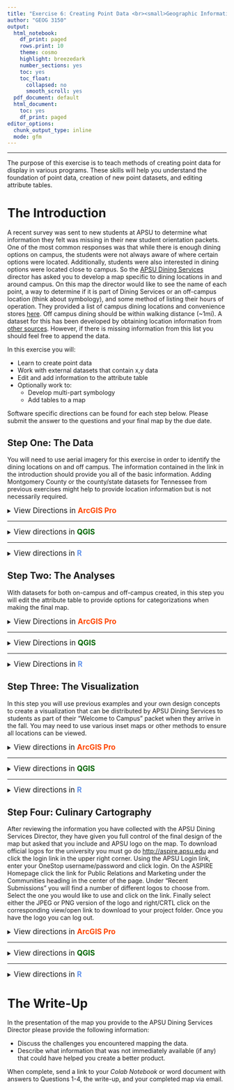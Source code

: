 ```yaml
---
title: "Exercise 6: Creating Point Data <br><small>Geographic Information Systems 1 Lab</small></br>"
author: "GEOG 3150"
output:
  html_notebook:
    df_print: paged
    rows.print: 10
    theme: cosmo
    highlight: breezedark
    number_sections: yes
    toc: yes
    toc_float:
      collapsed: no
      smooth_scroll: yes
  pdf_document: default
  html_document:
    toc: yes
    df_print: paged
editor_options:
  chunk_output_type: inline
  mode: gfm
---
```


```{=html}
<style type="text/css">

h1.title {
  font-size: 40px;
  font-family: "Times New Roman", Times, serif;
  color: DarkBlue;
  text-align: center;
}
h4.author { /* Header 4 - and the author and data headers use this too  */
  font-size: 20px;
  font-family: "Times New Roman", Times, serif;
  color: DarkBlue;
  text-align: center;
}

.zoom {
  transform-origin: 40% 50% 0;
  transition: transform .2s;
  margin: 0 auto;
}
.zoom img{
	width:auto;
	height:auto;	
}
.zoom:hover {
  transform: scale(2);
}

th, td {padding: 5px;}

</style>
```
<hr></hr>

The purpose of this exercise is to teach methods of creating point data for display in various programs. These skills will help you understand the foundation of point data, creation of new point datasets, and editing attribute tables.

# The Introduction

A recent survey was sent to new students at APSU to determine what information they felt was missing in their new student orientation packets. One of the most common responses was that while there is enough dining options on campus, the students were not always aware of where certain options were located. Additionally, students were also interested in dining options were located close to campus. So the [APSU Dining Services](https://www.apsu.edu/dining/index.php) director has asked you to develop a map specific to dining locations in and around campus. On this map the director would like to see the name of each point, a way to determine if it is part of Dining Services or an off-campus location (think about symbology), and some method of listing their hours of operation. They provided a list of campus dining locations and convenience stores [here](https://dineoncampus.com/apsu/hours-of-operation). Off campus dining should be within walking distance (~1mi). A dataset for this has been developed by obtaining location information from [other sources](https://www.google.com/search?rlz=1C1GCEU_enUS880US880&tbs=lf:1,lf_ui:9&tbm=lcl&sxsrf=AOaemvIjLEw11Ti6yVkpO2bynAOhhlsQMA:1631811609395&q=dining+near+me&rflfq=1&num=10&ved=2ahUKEwjOs8X6-4PzAhWmSPEDHU7vCjUQtgN6BAgMEAc#rlfi=hd:;si:;mv:[[36.54333655278211,-87.33321681176771],[36.517956229819426,-87.37012400781263],null,[36.530647432362045,-87.35167040979017],15]). However, if there is missing information from this list you should feel free to append the data.

In this exercise you will:

-   Learn to create point data
-   Work with external datasets that contain x,y data
-   Edit and add information to the attribute table
-   Optionally work to:
    -   Develop multi-part symbology
    -   Add tables to a map

Software specific directions can be found for each step below. Please submit the answer to the questions and your final map by the due date.

## Step One: The Data

You will need to use aerial imagery for this exercise in order to identify the dining locations on and off campus. The information contained in the link in the introduction should provide you all of the basic information. Adding Montgomery County or the county/state datasets for Tennessee from previous exercises might help to provide location information but is not necessarily required. 

<details>
<summary><big>View Directions in <b> [ArcGIS Pro]{style="color:#ff4500"} </b></big></summary>

Blah...blah...blah...

<big><b>Question No. 1</b></big>
<blockquote>
_Insert Text Here_
</blockquote>

</details>
<hr></hr>

<details>
<summary><big>View directions in <b> [QGIS]{style="color: #006400"} </b></big></summary>

In [Exercise 4, Step 2](https://chrismgentry.github.io/GIS1-Exercise-4/#12_Step_Two:_The_Analyses) you added a remote connection to satellite imagery using the **XYZ Tiles** of the _Browser Pane_. Because this exercise will rely heavily on having accessible imagery you will begin by adding several other remote connections. This way you have options as to which imagery works best for this exercise. Remember in [Exercise 4](https://chrismgentry.github.io/GIS1-Exercise-4/#12_Step_Two:_The_Analyses) you needed to right/CRTL-click on **XYZ Tiles** and add a "New Connection". Below is the URLs you need to use for each connection:

| **Service** | **Provider** | **URL** | **Appx. Max Scale** |
| ----------- | ------------ | ------- | ------------------- |  
| Satellite Imagery | Bing | http://ecn.t3.tiles.virtualearth.net/tiles/a{q}.jpeg?g=1 | 1:1 |
| Satellite Imagery | ESRI | https://server.arcgisonline.com/ArcGIS/rest/services/World_Imagery/MapServer/tile/{z}/{y}/{x} | 1:1 |
| Street Map | [OpenStreetMap](https://www.openstreetmap.org/) | https://tile.openstreetmap.org/{z}/{x}/{y}.png | 1:1 |
| Topographic Map | [OpenStreetMap](https://www.openstreetmap.org/) | https://tile.opentopomap.org/{z}/{x}/{y}.png | 1:3400 |

You will be using one of the services above to locate the on and off-campus dining locations so take some time to <u>add each one to your layers and examine the area surrounding campus</u>. It is up to you to choose which type of imagery is best used for the data creation as well as the final map for this assignment.

Once you have selected the imagery you plan to use, click _Layer > Create Layer > New Shapefile Layer_ to create a new shapefile dataset. In the resulting window, click on the browse button <img src= "Images/qgis-file-location-button.jpg" alt="Browse for file location" width="20" height="20"> to give your shapefile a new name and save it in your project folder. 

<p align="center"><div class="zoom"><img src= "Images/qgis-new-shapefile-layer.png" alt="New Shapefile Layer" style="width:100%"></div></p>

For the rest of the options use the following settings:

- File encoding = UTF-8
- Geometry type = Point
- Additional dimensions = None, EPSG:4326 - WGS 84
- New Field
  - Name = Name
  - Type = TextData
  - Length = 80

<p align="center"><div class="zoom"><img src= "Images/qgis-new-shapefile-layer-dialog.png" alt="New Shapefile Layer Box" style="width:100%"></div></p>

Because you will be creating a series of points the geometry should be set to point. However, you would take these same steps to create a multipoint, line, or polygon shapefile as well. The UTF-8 encoding allows for the dataset to be used on Windows of Mac OS systems which enables the possibility of sharing the data. After adding the information for the New Field click the button to **Add to Fields List** to add a field called "Name" to your dataset and click OK.

This will create a new dataset in your layers that allows you to add additional point information. With the new dataset selected, begin by either right/CRTL clicking on the new data layer or clicking the pencil icon <img src= "Images/qgis-toggle-editing-button.jpg" alt="Toggle Editing" width="20" height="20"> to _Toggle Editing_. This will make the new layer editable. Next, click on the **Add Point Feature** button <img src= "Images/qgis-add-point-feature-button.jpg" alt="Add Point Feature" width="20" height="20"> and notice as your cursor becomes a target.

<p align="center"><div class="zoom"><img src= "Images/qgis-edit-new-shapefile.png" alt="Adding Point Data" style="width:100%"></div></p>

Place the target over the Woodward Library building _roughly_ where the [Starbucks](https://www.starbucks.com/store-locator/store/87005/austin-peay-state-university-601-college-st-clarksville-tn-370440001-us) is located and click. In the resulting window give this location attributes where the **id = 1** and the **Name = Starbucks** and click OK. You will notice a new point that appears on the map and your cursor will return to a target like appearance. This created point data representing Starbucks and is uniquely identified by the ID and Name variables. Repeat this process and create points for all of the on-campus dining locations and convenience stores (~12). For the ID field continue to increase the number by one each time and for the Name field type in the name of the location you are depicting. When you have finished the last data point, click the _Save Layer Edits_ button <img src= "Images/qgis-save-layer-edits-button.jpg" alt="Save Layer Edits" width="20" height="20"> and toggle editing for that layer off by clicking the toggle button <img src= "Images/qgis-toggle-editing-button.jpg" alt="Toggle Editing" width="20" height="20">.

With the on-campus locations created you could also use the same steps to create the off-campus location. However, sometimes you will find that collaborators send you information in the form of a spreadsheet or some other format such as **keyhole markup langauge** (KML) from Google Earth or a KMZ which is a compressed version of a KML. In [Exercise 5, Step 2](https://chrismgentry.github.io/GIS1-Exercise-5/#12_Step_Two:_The_Analyses) you learned how to import a \*.csv file without geometry (meaning there were no X and Y values for locations). If the \*.csv file has variables for a location, such as longitude and latitude or UTM, you can simply choose "Point Coordinate" and provide the fields where the XY data is located. However, with a useful QGIS plug-in you have the ability to import some data directly from a URL depending on the format. Similar to [Exercise 5, Step 4](https://chrismgentry.github.io/GIS1-Exercise-5/#14_Step_Four:_The_County_Commisson_Report), go to **Plugins > Manage and Install Plugins** on the menu bar and search for **MMQGIS** and install the plug-in.

<p align="center"><img src= "Images/mmqgis-plugin-page.png" alt="MMQGIS" style="width:85%"></p>

On the menu bar you will see a new option for MMQGIS available. Click _MMQGIS > Import/Export > Geometry Import from CSV File_ and in the resulting window use the following options and click apply:

- Input CSV Nodes File = https://raw.githubusercontent.com/chrismgentry/GIS1-Exercise-6/main/Data/off-campus-dining.csv
- Geometry type = Point
- Shape ID Field = name
- Part ID Field = (this should be grayed out and not accessible)
- Latitude Field = y
- Longitude Field = x
- Output File Name = In this field click on the browse button to give the new file a name and save it to your project folder

<p align="center"><div class="zoom"><img src= "Images/mmqgis-import-dialog.png" alt="Importing CSV File with MMQGIS" style="width:100%"></div></p>

The resulting import should have placed another 24 data points on your map. You can use right/CRTL click and "Zoom to Layer" on the new layer to see all of the new points (colors my vary).

<p align="center"><div class="zoom"><img src= "Images/qgis-off-campus-import.png" alt="Imported CSV Points" style="width:100%"></div></p>

<big><b>Question No. 1</b></big>
<blockquote>
_Which on-campus location is the last to close on a Saturday night? What other variables were included in the off-campus points that weren't included in the on-campus data you created?_
</blockquote>

</details>
<hr></hr>

<details><summary><big>View directions in <b> [R]{style="color: #6495ED"} </b></span></big></summary>
Before you begin, you will need to open the [Ex2 Colab Notebook](https://github.com/chrismgentry/GIS1-Exercise-6/blob/main/GIS1_EX6.ipynb) and insert **tocolab** after _github_ in the URL to open in the _Colab Environment_. As you have seen before, R requires various packages to complete certain analyses. In this exercise you will be using **tidyverse, OpenStreetMaps, ggfortify, maptools, and rgeos**. To install and load the packages we will use the following script:

Blah...blah...blah...

<big><b>Question No. 1</b></big>
<blockquote>
_Insert Text Here_
</blockquote>

</details>

## Step Two: The Analyses

With datasets for both on-campus and off-campus created, in this step you will edit the attribute table to provide options for categorizations when making the final map.

<details>
<summary><big>View Directions in <b> [ArcGIS Pro]{style="color:#ff4500"} </b></big></summary>

Blah...blah...blah...

<big><b>Question No. 2</b></big>
<blockquote>
_Insert Text Here_
</blockquote>

</details>
<hr></hr>

<details>
<summary><big>View Directions in <b> [QGIS]{style="color:#006400"} </b></big></summary>

Now that you have your two datasets it makes sense to merge them into one combined file. In the _Processing Toolbox_ or in _Vector > Data Management Tools > Merge Vecor Layers_ on the menu bar, open the processing tool to create a merged dataset.

<p align="center"><div class="zoom"><img src= "Images/qgis-merge.png" alt="Merge Vector Layers" style="width:100%"></div></p>

In the **Merge Vector Layers** dialog box click browse button <img src= "Images/qgis-file-location-button.jpg" alt="Browse for file location" width="20" height="20"> to select the input layers. Using the select all button or by checking the boxes next to each layer, select the on and off campus datasets and click the _Go Back_ button <img src= "Images/qgis-go-back-button.jpg" alt="Go Back Button" width="20" height="20"> to return to the main merge menu. To save the dataset as a permanent file click the browse button <img src= "Images/qgis-file-location-button.jpg" alt="Browse for file location" width="20" height="20"> in the _Merged_ option and select "Save to File..." Remember to save it in your project folder.

With the newly merged dataset added to your layers, open the attribute table to examine the output.

<p align="center"><div class="zoom"><img src= "Images/qgis-merged-attribute-tables.png" alt="Merge Vector Layer Attribute Table" style="width:100%"></div></p>

Notice that the variables from each dataset are now included in the full table. However, because each attribute table had varying data some of the cells are filled will _NULL_ values. To edit these values click on the toggle editing button <img src= "Images/qgis-toggle-editing-button.jpg" alt="Toggle Editing" width="20" height="20"> <u>on the attribute table</u> and you will be able to click within each _NULL_ value cell and edit the information. For this exercise focus on completing the ID (simply number them 1-36), location (off-campus or on-campus), hours, and hours_cate (short for category) columns. The X and Y columns are completed for the off-campus locations because the information was included in the initial \*.csv file. When you created the on-campus locations that data is not specifically recorded in the attribute table. So don't worry about adding that information into the table as it is very unlikely it will be useful for the visualization.

If you are interested in creating an additional field to provide further data about the locations (type of food, dining atmosphere, etc.) you can click the **New Field** button while editing is toggled on in the attribute table to make a new field. In the window give the field a _name_, _type_ such as integer, decimal, text, date, etc., _length_ which is the number of "characters" for any non text or integer value, and/or _precision_ which is the number of places to the right of the decimal. Think about categories you can create that might be useful in your visualization.

<big><b>Question No. 2</b></big>
<blockquote>
_Based on  date in the attribute table, how many locations would not be an option at 3pm this afternoon?_
</blockquote>

</details>
<hr></hr>

<details>
<summary><big>View Directions in <b> [R]{style="color:#6495ED"} </b></big></summary>

Blah...blah...blah...

<big><b>Question No. 2</b></big>
<blockquote>
_Insert Text Here_
</blockquote>

</details>

## Step Three: The Visualization

In this step you will use previous examples and your own design concepts to create a visualization that can be distributed by APSU Dining Services to students as part of their "Welcome to Campus" packet when they arrive in the fall. You may need to use various inset maps or other methods to ensure all locations can be viewed.

<details><summary><big>View directions in <b> [ArcGIS Pro]{style="color:#ff4500"} </b></span></big></summary>

Blah...blah...blah...

<big><b>Question No. 3</b></big>
<blockquote>
_Insert Text Here_
</blockquote>

</details>
<hr></hr>

<details><summary><big>View directions in <b> [QGIS]{style="color:#006400"} </b></span></big></summary>

Unlike previous exercises, there will not be an example provided of how this map could be made. Because there is a large number and variety of data points you will need to think about how to create the most useful visualization possible for dining services. However, in [Exercise 4, Step 4](https://chrismgentry.github.io/GIS1-Exercise-4/#14_Step_Four:_Your_Turn) you used a more advanced labeling feature to filter out and add labels to specific locations to the map. This process skipped over the basic steps for labeling data. While you could use the more advance rule-based labeling for this, here is how you produce basic labels for a given dataset. 

Right/CRTL click on the dataset you wish to label can select the properties menu. Navigate to the Labels tab on the left and select **Single Labels** from the drop-down menu at the top of the window. 

<p align="center"><div class="zoom"><img src= "Images/qgis-labeling-options.png" alt="Single Labels" style="width:100%"></div></p>

This will provide a number of options for label customizations once you select the **Value** or the field you want to be used for the labels. In this case you want to select _name_. Now you can move through the various options on the left such as _text_, _formatting_, _buffer_, _mask_, _background_, _shadow_, etc. to design a style of labeling that is appropriate for display on your map.

One last option for this visualization is to change the opacity of the background imagery. Depending on the background that was selected, the intensity or variation in the color or texture can make it difficult to visualize some overlays. By right/CRTL clicking on the background imagery layer and selecting **Transparency** you can change the _Global Opacity_ value to adjust how the layer is displayed. This might help with the legibility of the labels.

Because of the difficulties with label organization on various maps, some cartographers prefer to manually label items so their precise positioning can be controlled better than if placed by the software.

<big><b>Question No. 3</b></big>
<blockquote>
_By changing the labeling options, describe the difference between what **mask** and **buffer** do._
</blockquote>

</details>
<hr></hr>

<details><summary><big>View directions in <b> [R]{style="color:#6495ED"} </b></span></big></summary>

Blah...blah...blah...

<big><b>Question No. 3</b></big>
<blockquote>
_Insert Text Here_
</blockquote>

</details>

## Step Four: Culinary Cartography

After reviewing the information you have collected with the APSU Dining Services Director, they have given you full control of the final design of the map but asked that you include and APSU logo on the map. To download official logos for the university you must go do [http://aspire.apsu.edu](http://aspire.apsu.edu) and click the login link in the upper right corner. Using the APSU Login link, enter your OneStop username/password and click login. On the ASPIRE Homepage click the link for Public Relations and Marketing under the Communities heading in the center of the page. Under "Recent Submissions" you will find a number of different logos to choose from. Select the one you would like to use and click on the link. Finally select either the JPEG or PNG version of the logo and right/CRTL click on the corresponding view/open link to download to your project folder. Once you have the logo you can log out.

<details><summary><big>View directions in <b> [ArcGIS Pro]{style="color:#ff4500"} </b></span></big></summary>

Blah...blah...blah...

<big><b>Question No. 4</b></big>
<blockquote>
_Insert Text Here_
</blockquote>

</details>
<hr></hr>

<details><summary><big>View directions in <b> [QGIS]{style="color:#006400"} </b></span></big></summary>

Although the final design of the dining map will be up to you, there are a couple techniques which might be helpful in trying to visually organize the data on the layout screen. In [Exercise 4, Step 3](https://chrismgentry.github.io/GIS1-Exercise-4/#13_Step_Three:_The_Visualization) you learned how to create an inset map that provided a small scale view of the dataset. Insets can also be used to view clustered data in a large scale view. For example, in the sample images above you can see a few distinct dining clusters that could be placed in a larger scale inset to provide additional legibility. Following similar steps to [Exercise 4, Step 3](https://chrismgentry.github.io/GIS1-Exercise-4/#13_Step_Three:_The_Visualization) you can create an inset for the locations along University Ave. In this case, because the inset is at a larger scale than the primary map, you can have [QGIS]{style="color:#006400"} create an **overview** to highlight the inset location.

After creating the large scale inset on your layout, right/CRTL click on the primary map and select _Item Properties_. Scroll down to **Overviews** and click the drop-down arrow.

<p align="center"><div class="zoom"><img src= "Images/qgis-overviews.png" alt="Creating Overviews" style="width:100%"></div></p>

With _Overview_ open, click the green plus button and select your map inset map. With the draw overview box checked you should see a highlighted area on the primary map of where the inset is located. 

<p align="center"><div class="zoom"><img src= "Images/qgis-overview-map.png" alt="Overview Map Styling" style="width:100%"></div></p>

If you were to create multiple overviews you could simply add some identifying text like a capital letter A in matching boxes and B in the second boxes or create some other way to identify which inset connects to which area. 

Additionally, there are times you may want to add a table to your map. Suppose you would want to add the attribute table information to the inset you just created to use the IDs as the location indicators and allow the users to scan the table for specific information. This can be accomplished by clicking the **Add attribute table** button <img src= "Images/qgis-add-attribute-table-button.jpg" alt="Add attribute table" width="20" height="20"> in the layout and drawing a square on the map. Once loaded the entire attribute table will overwhelm the map. However, this can be adjusted by selecting the attribute table and opening the item properties.

With the Source set as "Layer Features" and the Layer set as the merged dataset you created above you should be able to click the **Attributes...** to open a _Select Attributes_ window. Using the up, down, add, and remove boxes you can select the data you would like to remove from the map table or add additional rows. Next you need to click the box for "Show only features visible within a map" and select your inset in the linked map options.

<p align="center"><div class="zoom"><img src= "Images/qgis-add-table-options.png" alt="Add Table" style="width:100%"></div></p>

Once you have the data linked, you can scroll down and adjust all of the options to format the table to fit your design before closing the item properties.

<p align="center"><div class="zoom"><img src= "Images/qgis-table-added.png" alt="Table Styling" style="width:100%"></div></p>

While tables are not required and should be used sparingly, they can be used to help provide additional information regarding the data that cannot be displayed through labels. However, there are always ways to create symbology that can hold multiple attributes simultaneously as discussed in lecture.

Finally, to add the APSU logo to your layout, click the **Add Picture** button <img src= "Images/qgis-add-image-button.png" alt="Add picture" width="20" height="20"> and draw a square on the map to place the object. Open the item properties to make any necessary adjustments.

<big><b>Question No. 4</b></big>
<blockquote>
_On a map with the primary as large scale and the inset as small scale which map would you select to set the overview?_
</blockquote>

</details>
<hr></hr>

<details><summary><big>View directions in <b> [R]{style="color:#6495ED"} </b></span></big></summary>

Blah...blah...blah...

<big><b>Question No. 4</b></big>
<blockquote>
_Insert Text Here_
</blockquote>

</details>

# The Write-Up

In the presentation of the map you provide to the APSU Dining Services Director please provide the following information:

- Discuss the challenges you encountered mapping the data.
- Describe what information that was not immediately available (if any) that could have helped you create a better product.

When complete, send a link to your _Colab Notebook_ or word document with answers to Questions 1-4, the write-up, and your completed map via email.